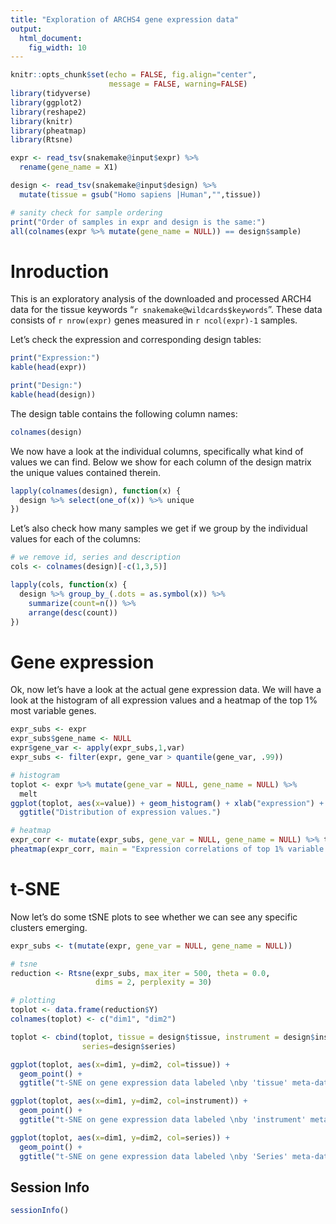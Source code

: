 ```yaml
---
title: "Exploration of ARCHS4 gene expression data"
output:
  html_document:
    fig_width: 10
---
```


```r
knitr::opts_chunk$set(echo = FALSE, fig.align="center",
                      message = FALSE, warning=FALSE)
library(tidyverse)
library(ggplot2)
library(reshape2)
library(knitr)
library(pheatmap)
library(Rtsne)

expr <- read_tsv(snakemake@input$expr) %>%
  rename(gene_name = X1)

design <- read_tsv(snakemake@input$design) %>%
  mutate(tissue = gsub("Homo sapiens |Human","",tissue))

# sanity check for sample ordering
print("Order of samples in expr and design is the same:")
all(colnames(expr %>% mutate(gene_name = NULL)) == design$sample)

```
# Inroduction

This is an exploratory analysis of the downloaded and processed ARCH4 data for
the tissue keywords "`r snakemake@wildcards$keywords`".
These data consists of `r nrow(expr)` genes measured in `r ncol(expr)-1` samples.

Let's check the expression and corresponding design tables:

```r

print("Expression:")
kable(head(expr))

print("Design:")
kable(head(design))
```

The design table contains the following column names:
```r
colnames(design)
```

We now have a look at the individual columns, specifically what kind of values
we can find.
Below we show for each column of the design matrix the unique values contained
therein.

```r
lapply(colnames(design), function(x) {
  design %>% select(one_of(x)) %>% unique
})
```

Let's also check how many samples we get if we group by the individual values
for each of the columns:

```r
# we remove id, series and description
cols <- colnames(design)[-c(1,3,5)]

lapply(cols, function(x) {
  design %>% group_by_(.dots = as.symbol(x)) %>%
    summarize(count=n()) %>%
    arrange(desc(count))
})

```

# Gene expression

Ok, now let's have a look at the actual gene expression data.
We will have a look at the histogram of all expression values and a heatmap
of the top 1% most variable genes.

```r
expr_subs <- expr
expr_subs$gene_name <- NULL
expr$gene_var <- apply(expr_subs,1,var)
expr_subs <- filter(expr, gene_var > quantile(gene_var, .99))

# histogram
toplot <- expr %>% mutate(gene_var = NULL, gene_name = NULL) %>%
  melt
ggplot(toplot, aes(x=value)) + geom_histogram() + xlab("expression") +
  ggtitle("Distribution of expression values.")

# heatmap
expr_corr <- mutate(expr_subs, gene_var = NULL, gene_name = NULL) %>% t %>% cor
pheatmap(expr_corr, main = "Expression correlations of top 1% variable genes.")

```

# t-SNE
Now let's do some tSNE plots to see whether we can see any specific clusters emerging.

```r

expr_subs <- t(mutate(expr, gene_var = NULL, gene_name = NULL))

# tsne
reduction <- Rtsne(expr_subs, max_iter = 500, theta = 0.0,
                   dims = 2, perplexity = 30)

# plotting
toplot <- data.frame(reduction$Y)
colnames(toplot) <- c("dim1", "dim2")

toplot <- cbind(toplot, tissue = design$tissue, instrument = design$instrument,
                series=design$series)

ggplot(toplot, aes(x=dim1, y=dim2, col=tissue)) +
  geom_point() +
  ggtitle("t-SNE on gene expression data labeled \nby 'tissue' meta-data information")

ggplot(toplot, aes(x=dim1, y=dim2, col=instrument)) +
  geom_point() +
  ggtitle("t-SNE on gene expression data labeled \nby 'instrument' meta-data information")

ggplot(toplot, aes(x=dim1, y=dim2, col=series)) +
  geom_point() +
  ggtitle("t-SNE on gene expression data labeled \nby 'Series' meta-data information")

```


## Session Info
```r
sessionInfo()
```
